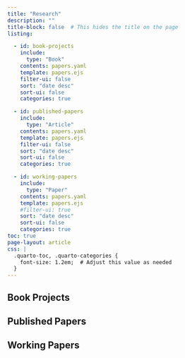 ```yaml
---
title: "Research"
description: "" 
title-block: false  # This hides the title on the page
listing:

  - id: book-projects
    include: 
      type: "Book"
    contents: papers.yaml
    template: papers.ejs
    filter-ui: false
    sort: "date desc"
    sort-ui: false
    categories: true

  - id: published-papers
    include: 
      type: "Article"
    contents: papers.yaml
    template: papers.ejs
    filter-ui: false
    sort: "date desc"
    sort-ui: false
    categories: true  

  - id: working-papers
    include: 
      type: "Paper"
    contents: papers.yaml
    template: papers.ejs
    #filter-ui: true
    sort: "date desc" 
    sort-ui: false
    categories: true
toc: true    
page-layout: article
css: |
  .quarto-toc, .quarto-categories {
    font-size: 1.2em;  # Adjust this value as needed
  }
---
```


## Book Projects

::: {#book-projects}
:::

## Published Papers

::: {#published-papers}
:::

## Working Papers

::: {#working-papers}
:::
